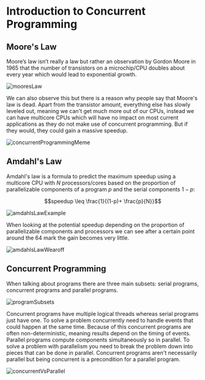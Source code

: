 # Introduction to Concurrent Programming

## Moore's Law

Moore’s law isn’t really a law but rather an observation by Gordon Moore in 1965 that the number of transistors on a
microchip/CPU doubles about every year which would lead to exponential growth.

![mooresLaw](/compSci/mooresLaw.png)

We can also observe this but there is a reason why people say that Moore's law is dead. Apart from the transistor
amount, everything else has slowly leveled out, meaning we can't get much more out of our CPUs, instead we can have
multicore CPUs which will have no impact on most current applications as they do not make use of concurrent programming.
But if they would, they could gain a massive speedup.

![concurrentProgrammingMeme](/compSci/concurrentProgrammingMeme.png)

## Amdahl's Law

Amdahl's law is a formula to predict the maximum speedup using a multicore CPU with $N$ processors/cores based on the
proportion of parallelizable components of a program $p$ and the serial components $1-p$:

$$speedup \leq \frac{1}{(1-p)+ \frac{p}{N}}$$

![amdahlsLawExample](/compSci/amdahlsLawExample.png)

When looking at the potential speedup depending on the proportion of parallelizable components and processors we can see
after a certain point around the 64 mark the gain becomes very little.

![amdahlsLawWearoff](/compSci/amdahlsLawWearoff.png)

## Concurrent Programming

When talking about programs there are three main subsets: serial programs, concurrent programs and parallel programs.

![programSubsets](/compSci/programSubsets.png)

Concurrent programs have multiple logical threads whereas serial programs just have one. To solve a problem concurrently
need to handle events that could happen at the same time. Because of this concurrent programs are often
non-deterministic, meaning results depend on the timing of events. Parallel programs compute components simultaneously
so in parallel. To solve a problem with parallelism you need to break the problem down into pieces that can be done in
parallel. Concurrent programs aren't necessarily parallel but being concurrent is a precondition for a parallel program.

![concurrentVsParallel](/compSci/concurrentVsParallel.png)
